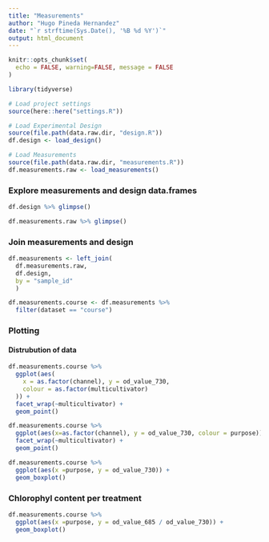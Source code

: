 ```yaml
---
title: "Measurements"
author: "Hugo Pineda Hernandez"
date: "`r strftime(Sys.Date(), '%B %d %Y')`"
output: html_document
---
```


```r
knitr::opts_chunk$set(
  echo = FALSE, warning=FALSE, message = FALSE
)

library(tidyverse)

```


```r
# Load project settings
source(here::here("settings.R"))

# Load Experimental Design
source(file.path(data.raw.dir, "design.R"))
df.design <- load_design()

# Load Measurements
source(file.path(data.raw.dir, "measurements.R"))
df.measurements.raw <- load_measurements()
```


### Explore measurements and design data.frames

```r
df.design %>% glimpse()
```


```r
df.measurements.raw %>% glimpse()
```

### Join measurements and design

```r
df.measurements <- left_join(
  df.measurements.raw, 
  df.design,
  by = "sample_id"
  )
```

```r
df.measurements.course <- df.measurements %>% 
  filter(dataset == "course")
```

### Plotting

#### Distrubution of data

```r
df.measurements.course %>% 
  ggplot(aes(
    x = as.factor(channel), y = od_value_730, 
    colour = as.factor(multicultivator)
  )) +
  facet_wrap(~multicultivator) +
  geom_point()
```

```r
df.measurements.course %>% 
  ggplot(aes(x=as.factor(channel), y = od_value_730, colour = purpose)) +
  facet_wrap(~multicultivator) +
  geom_point()
```

```r
df.measurements.course %>% 
  ggplot(aes(x =purpose, y = od_value_730)) +
  geom_boxplot()
```

### Chlorophyl content per treatment

```r
df.measurements.course %>% 
  ggplot(aes(x =purpose, y = od_value_685 / od_value_730)) +
  geom_boxplot()
```



